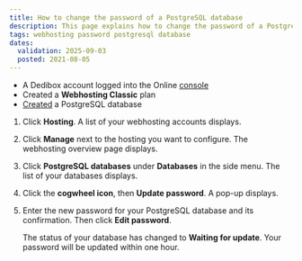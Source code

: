 ```yaml
---
title: How to change the password of a PostgreSQL database
description: This page explains how to change the password of a PostgreSQL database
tags: webhosting password postgresql database
dates:
  validation: 2025-09-03
  posted: 2021-08-05
---
```



<WebhostingOnline />

<Requirements />

- A Dedibox account logged into the Online [console](https://console.online.net)
- Created a **Webhosting Classic** plan
- [Created](/classic-hosting/how-to/create-postgresql-database/) a PostgreSQL database

1. Click **Hosting**. A list of your webhosting accounts displays.
2. Click **Manage** next to the hosting you want to configure. The webhosting overview page displays.
3. Click **PostgreSQL databases** under **Databases** in the side menu. The list of your databases displays.
4. Click the **cogwheel icon**, then **Update password**. A pop-up displays.
5. Enter the new password for your PostgreSQL database and its confirmation. Then click **Edit password**.

    The status of your database has changed to **Waiting for update**. Your password will be updated within one hour.


